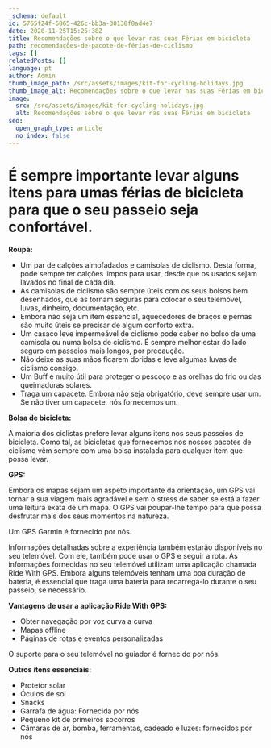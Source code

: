 ```yaml
---
_schema: default
id: 5765f24f-6865-426c-bb3a-30138f8ad4e7
date: 2020-11-25T15:25:38Z
title: Recomendações sobre o que levar nas suas Férias em bicicleta
path: recomendações-de-pacote-de-férias-de-ciclismo
tags: []
relatedPosts: []
language: pt
author: Admin
thumb_image_path: /src/assets/images/kit-for-cycling-holidays.jpg
thumb_image_alt: Recomendações sobre o que levar nas suas Férias em bicicleta
image:
  src: /src/assets/images/kit-for-cycling-holidays.jpg
  alt: Recomendações sobre o que levar nas suas Férias em bicicleta
seo:
  open_graph_type: article
  no_index: false
---
```


# É sempre importante levar alguns itens para umas férias de bicicleta para que o seu passeio seja confortável.

**Roupa:**

- Um par de calções almofadados e camisolas de ciclismo. Desta forma, pode
  sempre ter calções limpos para usar, desde que os usados sejam lavados no
  final de cada dia.
- As camisolas de ciclismo são sempre úteis com os seus bolsos bem desenhados,
  que as tornam seguras para colocar o seu telemóvel, luvas, dinheiro,
  documentação, etc.
- Embora não seja um item essencial, aquecedores de braços e pernas são muito
  úteis se precisar de algum conforto extra.
- Um casaco leve impermeável de ciclismo pode caber no bolso de uma camisola ou
  numa bolsa de ciclismo. É sempre melhor estar do lado seguro em passeios mais
  longos, por precaução.
- Não deixe as suas mãos ficarem doridas e leve algumas luvas de ciclismo
  consigo.
- Um Buff é muito útil para proteger o pescoço e as orelhas do frio ou das
  queimaduras solares.
- Traga um capacete. Embora não seja obrigatório, deve sempre usar um. Se não
  tiver um capacete, nós fornecemos um.

**Bolsa de bicicleta:**

A maioria dos ciclistas prefere levar alguns itens nos seus passeios de
bicicleta. Como tal, as bicicletas que fornecemos nos nossos pacotes de ciclismo
vêm sempre com uma bolsa instalada para qualquer item que possa levar.

**GPS:**

Embora os mapas sejam um aspeto importante da orientação, um GPS vai tornar a
sua viagem mais agradável e sem o stress de saber se está a fazer uma leitura
exata de um mapa. O GPS vai poupar-lhe tempo para que possa desfrutar mais dos
seus momentos na natureza.

Um GPS Garmin é fornecido por nós.

Informações detalhadas sobre a experiência também estarão disponíveis no seu
telemóvel. Com ele, também pode usar o GPS e seguir a rota. As informações
fornecidas no seu telemóvel utilizam uma aplicação chamada Ride With GPS. Embora
alguns telemóveis tenham uma boa duração de bateria, é essencial que traga uma
bateria para recarregá-lo durante o seu passeio, se necessário.

**Vantagens de usar a aplicação Ride With GPS:**

- Obter navegação por voz curva a curva
- Mapas offline
- Páginas de rotas e eventos personalizadas

O suporte para o seu telemóvel no guiador é fornecido por nós.

**Outros itens essenciais:**

- Protetor solar
- Óculos de sol
- Snacks
- Garrafa de água: Fornecida por nós
- Pequeno kit de primeiros socorros
- Câmaras de ar, bomba, ferramentas, cadeado e luzes: fornecidos por nós
